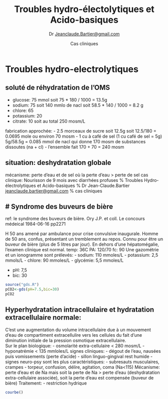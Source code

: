 % Troubles hydro-électolytiques et Acido-basiques
% Dr <Jeanclaude.Bartier@gmail.com>
% Cas cliniques


# Troubles hydro-electrolytiques


## soluté de réhydratation de l'OMS

- glucose: 75 mmol soit 75 * 180 / 1000 = 13.5g
- sodium: 75 soit 140 mmlo de nacl soit 58.5 * 140 / 1000 = 8.2 g
- chlore: 65
- potassium: 20
- citrate: 10
soit au total 250 mosm/L

fabrication approchée:
- 2.5 morceaux de sucre soit 12.5g soit 12.5/180 = 0.0695 mole ou environ 70 mosm
- 1 cu à café de sel (1 cu café de sel = 5g) 5g/58.5g = 0.085 mmol de nacl qui donne 170 mosm de substances dissoutes (na + cl)
- l'ensemble fait 170 + 70 = 240 mosm

## situation: deshydratation globale  
mécanisme: perte d'eau et de sel où la perte d'eau > perte de sel
cas clinique: Nourisson de 9 mois avec diarrhées profuses
% Troubles Hydro-électrolytiques et Acido-basiques
% Dr Jean-Claude.Bartier <jeanclaude.bartier@gmail.com>
% cas cliniques

# Syndrome des buveurs de bière
-----------------------------
ref: le syndrome des buveurs de bière. Ory J.P. et coll. Le concours médeical 1984-06-16 pp2271

H 50 ans amené par ambulance pour crise convulsive inaugurale. Homme de 50 ans, confus, présentant un tremblement au repos. Connu pour être un buveur de bière (plus de 5 litres par jour). En dehors d'une hépatomégalie, l'examen clinique est normal. 
temp: 36C
PA: 120/70
fc: 90
Une gazométrie et un ionogramme sont prélevés:
- sodium: 110 mmoles/L
- potassium: 2,5 mmols/L
- chlore: 90 mmoles/L
- glycémie: 5,5 mmoles/L

- pH: 7,5
- bic: 30
```r
source("gds.R")
pCO2<-gds(pH=7.5,bic=30)
pCO2
```
## Hyperhydratation intracellulaire et hydratation extracellulaire normale:  
C'est une augmentation du volume intracellulaire due à un mouvement d'eau de compartiment extracellulire vers les cellules du fait d'une diminution initiale de la pression osmotique extracellulaire.  
Sur le plan biologique:
- osmolarité extra-cellulaire < 280 mosm/L
- hyponatrémie < 135 mmloles/L
signes cliniques:
- dégout de l'eau, nausées puis vomissements (perte d'acide)
- sillon linguo-gingival rest humide
- signes neuro-psy sont les plus caractéristiques:
  - subresauts musculaires, crampes
  - torpeur, confusion, délire, agitation, coma (Na<115)
Mécanisme: perte d'eau et de Na mais soit la perte de Na > perte d'eau (deshydratation extra-cellulaire associée), soit la perte d'eau est compensée (buveur de bière)
Traitement:
- restriction hydrique

```r
courbe()
```

